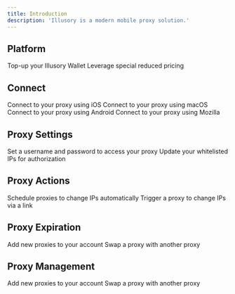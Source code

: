 ```yaml
---
title: Introduction
description: 'Illusory is a modern mobile proxy solution.'
---
```


## Platform

<CardGroup cols={2}>
    <Card title="Add Funds" icon="wallet" href="/account/add-funds">
        Top-up your Illusory Wallet
    </Card>
    <Card title="Member Discount" icon="user" href="/account/member">
        Leverage special reduced pricing
    </Card>
</CardGroup>

## Connect

<CardGroup cols={2}>
    <Card title="iOS" icon="apple" href="/connect/ios/ios-wifi-apps">
        Connect to your proxy using iOS
    </Card>
    <Card title="macOS" icon="apple" href="/connect/macos/macos-wifi">
        Connect to your proxy using macOS
    </Card>
    <Card title="Android" icon="android" href="/connect/android/android-wifi">
        Connect to your proxy using Android
    </Card>
    <Card title="Mozilla" icon="firefox-browser" href="/connect/mozilla/macos-foxyproxy">
        Connect to your proxy using Mozilla
    </Card>
</CardGroup>

## Proxy Settings

<CardGroup cols={2}>
    <Card title="Basic Authentication" icon="lock" href="/proxy-authentication/proxy-auth-basic">
        Set a username and password to access your proxy
    </Card>
    <Card title="Whitelist Authentication" icon="location-dot" href="/proxy-authentication/proxy-auth-whitelist">
        Update your whitelisted IPs for authorization
    </Card>
</CardGroup>


## Proxy Actions

<CardGroup cols={2}>
    <Card title="Change IP Automatically" icon="clock" href="/proxy-actions/change-ip/change-ip-automatically">
        Schedule proxies to change IPs automatically
    </Card>
    <Card title="Change IP via Link" icon="link" href="/proxy-actions/change-ip/change-ip-link">
        Trigger a proxy to change IPs via a link
    </Card>
</CardGroup>

## Proxy Expiration

<CardGroup cols={2}>
    <Card title="Auto Renewal" icon="clock" href="/proxy-expiration/proxy-renew">
        Add new proxies to your account
    </Card>
    <Card title="Extend Manually" icon="link" href="/proxy-expiration/proxy-extend">
        Swap a proxy with another proxy
    </Card>
</CardGroup>

## Proxy Management

<CardGroup cols={2}>
    <Card title="Add" icon="clock" href="/proxy-management/proxy-add">
        Add new proxies to your account
    </Card>
    <Card title="Swap" icon="link" href="/proxy-management/proxy-swap">
        Swap a proxy with another proxy
    </Card>
</CardGroup>